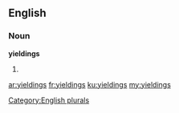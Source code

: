 ==English==

===Noun===
'''yieldings'''

# {{plural of|yielding}}

[[Category:English plurals]]

[[ar:yieldings]]
[[fr:yieldings]]
[[ku:yieldings]]
[[my:yieldings]]